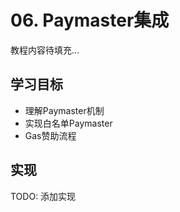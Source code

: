 # 06. Paymaster集成

教程内容待填充...

## 学习目标

- 理解Paymaster机制
- 实现白名单Paymaster
- Gas赞助流程

## 实现

TODO: 添加实现
